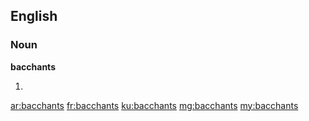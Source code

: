 ==English==

===Noun===
'''bacchants'''

# {{plural of|bacchant}}

[[ar:bacchants]]
[[fr:bacchants]]
[[ku:bacchants]]
[[mg:bacchants]]
[[my:bacchants]]